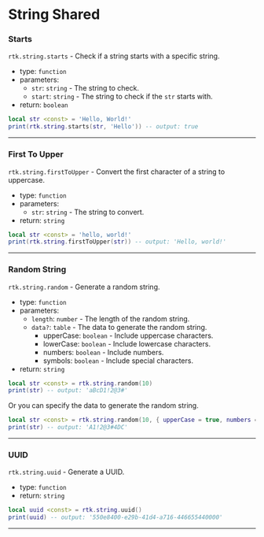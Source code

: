 # String Shared

### Starts

``rtk.string.starts`` - Check if a string starts with a specific string.

- type: `function`
- parameters: 
    - `str`: `string` - The string to check.
    - `start`: `string` - The string to check if the `str` starts with.
- return: `boolean`

```lua
local str <const> = 'Hello, World!'
print(rtk.string.starts(str, 'Hello')) -- output: true
```

---

### First To Upper

``rtk.string.firstToUpper`` - Convert the first character of a string to uppercase.

- type: `function`
- parameters: 
    - `str`: `string` - The string to convert.
- return: `string`

```lua
local str <const> = 'hello, world!'
print(rtk.string.firstToUpper(str)) -- output: 'Hello, world!'
```

---

### Random String

``rtk.string.random`` - Generate a random string.

- type: `function`
- parameters: 
    - `length`: `number` - The length of the random string.
    - `data?`: `table` - The data to generate the random string.
        - upperCase: `boolean` - Include uppercase characters.
        - lowerCase: `boolean` - Include lowercase characters.
        - numbers: `boolean` - Include numbers.
        - symbols: `boolean` - Include special characters.
- return: `string`

```lua
local str <const> = rtk.string.random(10)
print(str) -- output: 'aBcD1!2@3#'
```

Or you can specify the data to generate the random string.

```lua
local str <const> = rtk.string.random(10, { upperCase = true, numbers = true, symbols = true })
print(str) -- output: 'A1!2@3#4DC'
```

---

### UUID

``rtk.string.uuid`` - Generate a UUID.

- type: `function`
- return: `string`

```lua
local uuid <const> = rtk.string.uuid()
print(uuid) -- output: '550e8400-e29b-41d4-a716-446655440000'
```

---